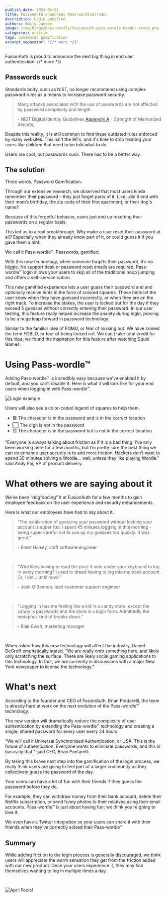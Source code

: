 ```yaml
---
publish_date: 2023-04-01 
title: FusionAuth announces Pass-wordle&trade;
description: Login gamified.
authors: Emily Jansen
image: /img/blogs/pass-wordle/fusionauth-pass-wordle-header-image.png
categories: article
tags: passwords gamification
excerpt_separator: "{/* more */}"
---
```


FusionAuth is proud to announce the next big thing in end user authentication. 
{/* more */}

## Passwords suck

Standards body, such as NIST, no longer recommend using complex password rules as a means to increase password security. 

> Many attacks associated with the use of passwords are not affected by password complexity and length.
> 
> &#45; NIST Digital Identity Guidelines [Appendix A](https://pages.nist.gov/800-63-3/sp800-63b.html#a1-introduction) - Strength of Memorized Secrets,

Despite this reality, it is still common to find these outdated rules enforced by many websites. This isn't the 90's, and it's time to stop treating your users like children that need to be told what to do.

Users are cool, but passwords suck. There has to be a better way.

## The solution

Three words. Password Gamification. 

Through our extensive research, we observed that most users kinda remember their password – they just forget parts of it. Like…did it end with their mom’s birthday, the zip code of their first apartment, or their dog's name?

Because of this forgetful behavior, users just end up resetting their passwords on a regular basis.

This led us to a real breakthrough. Why make a user reset their password at all? Especially when they already know part of it, or could guess it if you gave them a hint.

We call it Pass-wordle&trade;. Passwords, gamified.

With this new technology, when someone forgets their password, it’s no biggie. No support desk or password reset emails are required. Pass-wordle&trade; login allows your users to skip all of the traditional hoop jumping and offers a self-service option.

This new gamified experience lets a user guess their password and and optionally receive hints in the form of colored squares. These hints let the user know when they have guessed incorrectly, or when they are on the right track. To increase the stakes, the user is locked out for the day if they exceed 5 guesses without correctly entering their password. In our user testing, this feature really helped increase the anxiety during login, proving to be a huge leap forward in password technology.

Similar to the familiar idea of FOMO, or fear of missing out. We have coined the term FOBLO, or fear of being locked out. We can’t take total credit for this idea, we found the inspiration for this feature after watching Squid Games.

# Using Pass-wordle&trade;

Adding Pass-wordle&trade; is incredibly easy because we’ve enabled it by default, and you can’t disable it. Here is what it will look like for your end users when logging in with Pass-wordle&trade;.

![Login example](/img/blogs/pass-wordle/fusionauth-pass-wordle-login.png)

Users will also see a color-coded legend of squares to help them.

- 🟩 The character is in the password and is in the correct location
- ⬜ The digit is not in the password
- 🟨 The character is in the password but is not in the correct location

“Everyone is always talking about friction as if it is a bad thing. I’ve only been working here for a few months, but I’m pretty sure the best thing we can do enhance user security is to add more friction. Hackers don’t want to spend 30 minutes solving a Wordle… well, unless they like playing Wordle.” said Andy Pai, VP of product delivery.


# What ~~others~~ we are saying about it

We’ve been “dogfooding” it at FusionAuth for a few months to gain employee feedback on the user experience and security enhancements. 

Here is what our employees have had to say about it.

> “The exhilaration of guessing your password without locking your account is super fun. I spent 45 minutes logging in this morning - being super careful not to use up my guesses too quickly. It was great.”
>
> &#45; Brent Halsey, staff software engineer

&nbsp;

> “Who likes having to read the post-it note under your keyboard to log in every morning? I used to dread having to log into my bank account. Or, I did… until now!!”
> 
> &#45; Josh O’Bannon, lead customer support engineer

&nbsp;

> “Logging in has me feeling like a kid in a candy store, except the candy is passwords and the store is a login form. Admittedly the metaphor kind of breaks down.”
> 
> &#45; Blair Ewalt, marketing manager

&nbsp;

When asked how this new technology will affect the industry, Daniel DeGroff emphatically stated, “We are really onto something here, and likely only scratching the surface. There are likely social gaming applications to this technology. In fact, we are currently in discussions with a major New York newspaper to license the technology.”


# What's next

According to the founder and CEO of FusionAuth, Brian Pontarelli, the team is already hard at work on the next evolution of the Pass-wordle&trade; technology.

The new version will dramatically reduce the complexity of user authentication by extending the Pass-wordle&trade; technology and creating a single, shared password for every user every 24 hours.

“We will call it Universal Synchronized Authentication, or USA. This is the future of authentication. Everyone wants to eliminate passwords, and this is basically that.” said CEO, Brian Pontarelli.

By taking this brave next step into the gamification of the login process, we really think users are going to feel part of a larger community as they collectively guess the password of the day.

Your users can have a lot of fun with their friends if they guess the password before they do.

For example, they can withdraw money from their bank account, delete their Netflix subscription, or send funny photos to their relatives using their email accounts. Pass-wordle&trade; is just about having fun; we think you’re going to love it. 

We even have a Twitter integration so your users can share it with their friends when they’ve correctly solved their Pass-wordle&trade;

## Summary

While adding friction to the login process is generally discouraged, we think users will appreciate the warm sensation they get from the friction added with our new product. Once your users experience it, they may find themselves wanting to log in multiple times a day.

&nbsp;

![April Fools!](/img/blogs/pass-wordle/fusionauth-pass-wordle-footer.png)
